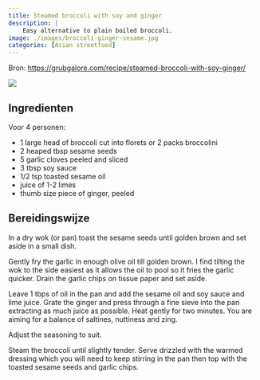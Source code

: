 ```yaml
---
title: Steamed broccoli with soy and ginger
description: |
    Easy alternative to plain boiled broccoli.
image: ./images/broccoli-ginger-sesame.jpg
categories: [Asian streetfood]
---
```


:::{.grid}
:::{.g-col-8}
Bron: [https://grubgalore.com/recipe/steamed-broccoli-with-soy-ginger/](https://grubgalore.com/recipe/steamed-broccoli-with-soy-ginger/)
:::
:::{.g-col-4}
![](./images/broccoli-ginger-sesame.jpg)
:::
:::

## Ingredienten
Voor 4 personen:

- 1 large head of broccoli cut into florets or 2 packs broccolini
- 2 heaped tbsp sesame seeds
- 5 garlic cloves peeled and sliced
- 3 tbsp soy sauce
- 1/2 tsp toasted sesame oil
- juice of 1-2 limes
- thumb size piece of ginger, peeled
 
## Bereidingswijze
In a dry wok (or pan) toast the sesame seeds until golden brown and set aside in a small dish.

Gently fry the garlic in enough olive oil till golden brown. I find tilting the wok to the side easiest as it allows the oil to pool so it fries the garlic quicker. Drain the garlic chips on tissue paper and set aside.

Leave 1 tbps of oil in the pan and add the sesame oil and soy sauce and lime juice. Grate the ginger and press through a fine sieve into the pan extracting as much juice as possible. Heat gently for two minutes. You are aiming for a balance of saltines, nuttiness and zing.

Adjust the seasoning to suit.

Steam the broccoli until slightly tender. Serve drizzled with the warmed dressing which you will need to keep stirring in the pan then top with the toasted sesame seeds and garlic chips.